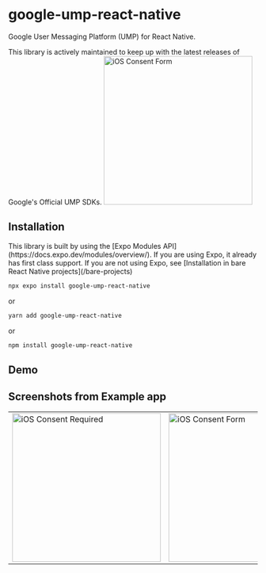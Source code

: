 # google-ump-react-native

Google User Messaging Platform (UMP) for React Native.

<Info>
  This library is actively maintained to keep up with the latest releases of Google's Official UMP
  SDKs.
</Info>

<Image src="/assets/screenshot-ios-form.png" alt="iOS Consent Form" width="300" />

## Installation

<Warning>
  This library is built by using the [Expo Modules API](https://docs.expo.dev/modules/overview/). If
  you are using Expo, it already has first class support. If you are not using Expo, see
  [Installation in bare React Native projects](/bare-projects)
</Warning>

```bash
npx expo install google-ump-react-native
```

or

```bash
yarn add google-ump-react-native
```

or

```bash
npm install google-ump-react-native
```

## Demo

<YouTube id="kFDVrOUS4Uo" />

## Screenshots from Example app

<table>
  <tr>
    <td>
<Image zoom src="/assets/screenshot-ios-required.png" alt="iOS Consent Required" width="300" />
</td>

<td>
  <Image zoom src="/assets/screenshot-ios-form.png" alt="iOS Consent Form" width="300" />
</td>

<td>
<Image zoom src="/assets/screenshot-ios-obtained.png" alt="iOS Consent Obtained" width="300" />

</td>
</tr>
</table>
